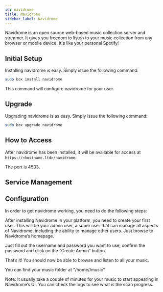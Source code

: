 ```yaml
---
id: navidrome
title: Navidrome
sidebar_label: Navidrome
---
```


Navidrome is an open source web-based music collection server and streamer. It gives you freedom to listen to your music collection from any browser or mobile device. It's like your personal Spotify!

## Initial Setup

Installing navidrome is easy. Simply issue the following command:

```bash main
sudo box install navidrome
```

This command will configure navidrome for your user.

## Upgrade

Upgrading navidrome is as easy. Simply issue the following command:

```bash main
sudo box upgrade navidrome
```

## How to Access

After navidrome has been installed, it will be available for access at `https://<hostname.ltd>/navidrome`.

The port is 4533.

## Service Management



<SystemdTabs service="navidrome" />

## Configuration

In order to get navidrome working, you need to do the following steps:

After installing Navidrome in your platform, you need to create your first user. This will be your admin user, a super user that can manage all aspects of Navidrome, including the ability to manage other users. Just browse to Navidrome’s homepage.

Just fill out the username and password you want to use, confirm the password and click on the “Create Admin” button.

That’s it! You should now be able to browse and listen to all your music.

You can find your music folder at "/home/<username>/music"

Note: It usually take a couple of minutes for your music to start appearing in Navidrome’s UI. You can check the logs to see what is the scan progress.